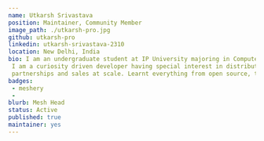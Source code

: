 ---
name: Utkarsh Srivastava
position: Maintainer, Community Member
image_path: ./utkarsh-pro.jpg
github: utkarsh-pro
linkedin: utkarsh-srivastava-2310
location: New Delhi, India
bio: I am an undergraduate student at IP University majoring in Computer Science and Engineering.
 I am a curiosity driven developer having special interest in distributed systems. Co-founded Hackstrap Technologies to power networking,
 partnerships and sales at scale. Learnt everything from open source, trying to give back as much as possible.
badges:
 - meshery
 - 
blurb: Mesh Head
status: Active
published: true
maintainer: yes
---
